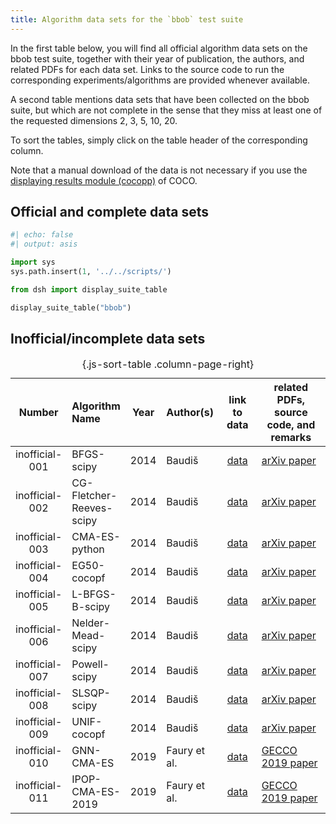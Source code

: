 ```yaml
---
title: Algorithm data sets for the `bbob` test suite 
---
```


In the first table below, you will find all official algorithm data sets on the
bbob test suite, together with their year of publication, the authors, and
related PDFs for each data set. Links to the source code to run the
corresponding experiments/algorithms are provided whenever available.

A second table mentions data sets that have been collected on the bbob suite,
but which are not complete in the sense that they miss at least one of the
requested dimensions 2, 3, 5, 10, 20.

To sort the tables, simply click on the table header of the corresponding
column.

Note that a manual download of the data is not necessary if you use the
[displaying results module (cocopp)](../getting-started/index.qmd#displaying-coco-results-postprocess-getting-started) 
of COCO.


## Official and complete data sets

```python
#| echo: false
#| output: asis

import sys
sys.path.insert(1, '../../scripts/')

from dsh import display_suite_table

display_suite_table("bbob")
```

## Inofficial/incomplete data sets

|     Number     | Algorithm Name           | Year | Author(s)                  |                              link to data                                    | related PDFs, source code, and remarks                                                                                                                                               |
|:--------------:|:-------------------------|:----:|:---------------------------|:----------------------------------------------------------------------------:|--------------------------------------------------------------------------------------------------------------------------------------------------------------------------------------|
| inofficial-001 | BFGS-scipy               | 2014 | Baudiš                     | [data]({{ page.dataDir }}2014-others/BFGS-scipy_Baudis.tgz)                  | [arXiv paper](https://arxiv.org/pdf/1405.3487.pdf)                                                                                                                                   |
| inofficial-002 | CG-Fletcher-Reeves-scipy | 2014 | Baudiš                     | [data]({{ page.dataDir }}2014-others/CG-Fletcher-Reeves-scipy_Baudis.tgz)    | [arXiv paper](https://arxiv.org/pdf/1405.3487.pdf)                                                                                                                                   |
| inofficial-003 | CMA-ES-python            | 2014 | Baudiš                     | [data]({{ page.dataDir }}2014-others/CMA-ES-python_Baudis.tgz)               | [arXiv paper](https://arxiv.org/pdf/1405.3487.pdf)                                                                                                                                   |
| inofficial-004 | EG50-cocopf              | 2014 | Baudiš                     | [data]({{ page.dataDir }}2014-others/EG50-cocopf_Baudis.tgz)                 | [arXiv paper](https://arxiv.org/pdf/1405.3487.pdf)                                                                                                                                   |
| inofficial-005 | L-BFGS-B-scipy           | 2014 | Baudiš                     | [data]({{ page.dataDir }}2014-others/L-BFGS-B-scipy_Baudis.tgz)              | [arXiv paper](https://arxiv.org/pdf/1405.3487.pdf)                                                                                                                                   |
| inofficial-006 | Nelder-Mead-scipy        | 2014 | Baudiš                     | [data]({{ page.dataDir }}2014-others/Nelder-Mead-scipy_Baudis.tgz)           | [arXiv paper](https://arxiv.org/pdf/1405.3487.pdf)                                                                                                                                   |
| inofficial-007 | Powell-scipy             | 2014 | Baudiš                     | [data]({{ page.dataDir }}2014-others/Powell-scipy_Baudis.tgz)                | [arXiv paper](https://arxiv.org/pdf/1405.3487.pdf)                                                                                                                                   |
| inofficial-008 | SLSQP-scipy              | 2014 | Baudiš                     | [data]({{ page.dataDir }}2014-others/SLSQP-scipy_Baudis.tgz)                 | [arXiv paper](https://arxiv.org/pdf/1405.3487.pdf)                                                                                                                                   |
| inofficial-009 | UNIF-cocopf              | 2014 | Baudiš                     | [data]({{ page.dataDir }}2014-others/UNIF-cocopf_Baudis.tgz)                 | [arXiv paper](https://arxiv.org/pdf/1405.3487.pdf)                                                                                                                                   |
| inofficial-010 | GNN-CMA-ES               | 2019 | Faury et al.               | [data]({{ page.dataDir }}2019/GNN-CMA-ES_Faury.tgz)                          | [GECCO 2019 paper](https://dl.acm.org/doi/pdf/10.1145/3319619.3326856?casa_token=aWJ9DQKuatcAAAAA:B3SYqK39zVTgcl1i-uGWghVFZO2jc9Lte2uU-Fr8sjmx3CSgdL0LxRj-eaEpuUbC3pNWuryEAkM)       |
| inofficial-011 | IPOP-CMA-ES-2019         | 2019 | Faury et al.               | [data]({{ page.dataDir }}2019/IPOP-CMA-ES-2019_Faury.tgz)                    | [GECCO 2019 paper](https://dl.acm.org/doi/pdf/10.1145/3319619.3326856?casa_token=aWJ9DQKuatcAAAAA:B3SYqK39zVTgcl1i-uGWghVFZO2jc9Lte2uU-Fr8sjmx3CSgdL0LxRj-eaEpuUbC3pNWuryEAkM)       |
: {.js-sort-table .column-page-right}

<script type="text/javascript" src="/assets/js/sort-table.js"></script>
<link rel="stylesheet" href="/assets/css/data-table.css"/>
